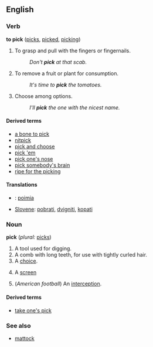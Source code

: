 ==English==

===Verb===
'''to pick'''  ([[picks]], [[picked]], [[picking]])
# To grasp and pull with the fingers or fingernails.
#: ''Don't '''pick''' at that scab.''
# To remove a fruit or plant for consumption.
#: ''It's time to '''pick''' the tomatoes.''
# Choose among options.
#: ''I'll '''pick''' the one with the nicest name.''

====Derived terms====
*[[a bone to pick]]
*[[nitpick]]
*[[pick and choose]]
*[[pick 'em]]
*[[pick one's nose]]
*[[pick somebody's brain]]
*[[ripe for the picking]]

====Translations====
*{{fi}}: [[poimia]]
*[[Slovene]]: [[pobrati]], [[dvigniti]], [[kopati]]

===Noun===
'''pick'''  (''plural:'' [[picks]])
# A tool used for digging.
# A comb with long teeth, for use with tightly curled hair.
# A [[choice]].
# {{hoops}} A [[screen]]
# (''American football'') An [[interception]].

====Derived terms====
*[[take one's pick]]

===See also===
*[[mattock]]